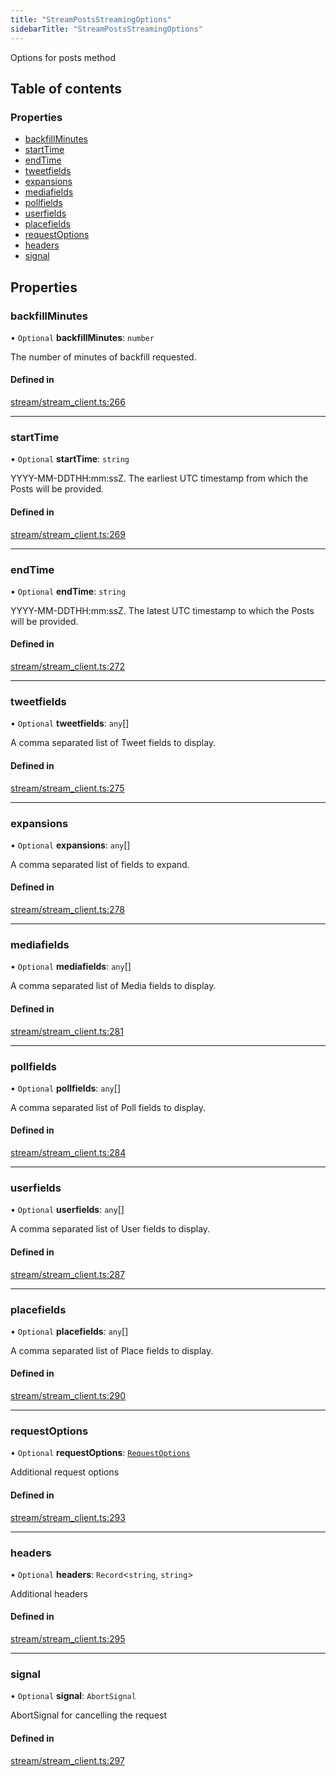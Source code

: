 ```yaml
---
title: "StreamPostsStreamingOptions"
sidebarTitle: "StreamPostsStreamingOptions"
---
```


Options for posts method

## Table of contents

### Properties

- [backfillMinutes](/xdks/typescript/reference/interfaces/StreamPostsStreamingOptions#backfillminutes)
- [startTime](/xdks/typescript/reference/interfaces/StreamPostsStreamingOptions#starttime)
- [endTime](/xdks/typescript/reference/interfaces/StreamPostsStreamingOptions#endtime)
- [tweetfields](/xdks/typescript/reference/interfaces/StreamPostsStreamingOptions#tweetfields)
- [expansions](/xdks/typescript/reference/interfaces/StreamPostsStreamingOptions#expansions)
- [mediafields](/xdks/typescript/reference/interfaces/StreamPostsStreamingOptions#mediafields)
- [pollfields](/xdks/typescript/reference/interfaces/StreamPostsStreamingOptions#pollfields)
- [userfields](/xdks/typescript/reference/interfaces/StreamPostsStreamingOptions#userfields)
- [placefields](/xdks/typescript/reference/interfaces/StreamPostsStreamingOptions#placefields)
- [requestOptions](/xdks/typescript/reference/interfaces/StreamPostsStreamingOptions#requestoptions)
- [headers](/xdks/typescript/reference/interfaces/StreamPostsStreamingOptions#headers)
- [signal](/xdks/typescript/reference/interfaces/StreamPostsStreamingOptions#signal)

## Properties

### backfillMinutes

• `Optional` **backfillMinutes**: `number`

The number of minutes of backfill requested.

#### Defined in

[stream/stream_client.ts:266](https://github.com/xdevplatform/xdk/blob/298ca9350d035e40e7c8ee0753c50052819a41e2/xdk/typescript/src/stream/stream_client.ts#L266)

___

### startTime

• `Optional` **startTime**: `string`

YYYY-MM-DDTHH:mm:ssZ. The earliest UTC timestamp from which the Posts will be provided.

#### Defined in

[stream/stream_client.ts:269](https://github.com/xdevplatform/xdk/blob/298ca9350d035e40e7c8ee0753c50052819a41e2/xdk/typescript/src/stream/stream_client.ts#L269)

___

### endTime

• `Optional` **endTime**: `string`

YYYY-MM-DDTHH:mm:ssZ. The latest UTC timestamp to which the Posts will be provided.

#### Defined in

[stream/stream_client.ts:272](https://github.com/xdevplatform/xdk/blob/298ca9350d035e40e7c8ee0753c50052819a41e2/xdk/typescript/src/stream/stream_client.ts#L272)

___

### tweetfields

• `Optional` **tweetfields**: `any`[]

A comma separated list of Tweet fields to display.

#### Defined in

[stream/stream_client.ts:275](https://github.com/xdevplatform/xdk/blob/298ca9350d035e40e7c8ee0753c50052819a41e2/xdk/typescript/src/stream/stream_client.ts#L275)

___

### expansions

• `Optional` **expansions**: `any`[]

A comma separated list of fields to expand.

#### Defined in

[stream/stream_client.ts:278](https://github.com/xdevplatform/xdk/blob/298ca9350d035e40e7c8ee0753c50052819a41e2/xdk/typescript/src/stream/stream_client.ts#L278)

___

### mediafields

• `Optional` **mediafields**: `any`[]

A comma separated list of Media fields to display.

#### Defined in

[stream/stream_client.ts:281](https://github.com/xdevplatform/xdk/blob/298ca9350d035e40e7c8ee0753c50052819a41e2/xdk/typescript/src/stream/stream_client.ts#L281)

___

### pollfields

• `Optional` **pollfields**: `any`[]

A comma separated list of Poll fields to display.

#### Defined in

[stream/stream_client.ts:284](https://github.com/xdevplatform/xdk/blob/298ca9350d035e40e7c8ee0753c50052819a41e2/xdk/typescript/src/stream/stream_client.ts#L284)

___

### userfields

• `Optional` **userfields**: `any`[]

A comma separated list of User fields to display.

#### Defined in

[stream/stream_client.ts:287](https://github.com/xdevplatform/xdk/blob/298ca9350d035e40e7c8ee0753c50052819a41e2/xdk/typescript/src/stream/stream_client.ts#L287)

___

### placefields

• `Optional` **placefields**: `any`[]

A comma separated list of Place fields to display.

#### Defined in

[stream/stream_client.ts:290](https://github.com/xdevplatform/xdk/blob/298ca9350d035e40e7c8ee0753c50052819a41e2/xdk/typescript/src/stream/stream_client.ts#L290)

___

### requestOptions

• `Optional` **requestOptions**: [`RequestOptions`](/xdks/typescript/reference/interfaces/RequestOptions)

Additional request options

#### Defined in

[stream/stream_client.ts:293](https://github.com/xdevplatform/xdk/blob/298ca9350d035e40e7c8ee0753c50052819a41e2/xdk/typescript/src/stream/stream_client.ts#L293)

___

### headers

• `Optional` **headers**: `Record`\<`string`, `string`\>

Additional headers

#### Defined in

[stream/stream_client.ts:295](https://github.com/xdevplatform/xdk/blob/298ca9350d035e40e7c8ee0753c50052819a41e2/xdk/typescript/src/stream/stream_client.ts#L295)

___

### signal

• `Optional` **signal**: `AbortSignal`

AbortSignal for cancelling the request

#### Defined in

[stream/stream_client.ts:297](https://github.com/xdevplatform/xdk/blob/298ca9350d035e40e7c8ee0753c50052819a41e2/xdk/typescript/src/stream/stream_client.ts#L297)
